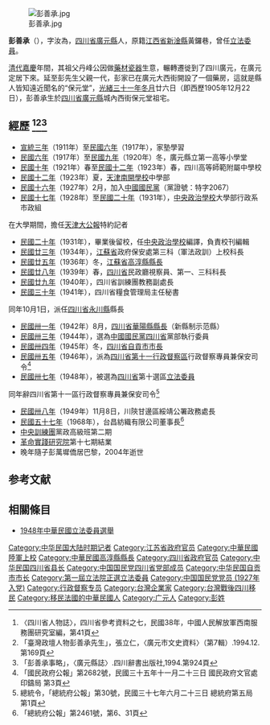 [[File:彭善承.jpg|thumb]]

'''彭善承'''（{{bd|1905年|12月22日|2004年|}}），字汝為，[[四川省|四川省]][[廣元縣|廣元縣]]人，原籍[[江西省|江西省]][[新淦縣|新淦縣]]黃鑼巷，曾任[[第1屆中華民國立法委員|立法委員]]。

[[清代|清代]][[嘉慶|嘉慶]]年間，其祖父丹峰公因做[[藥材|藥材]][[瓷器|瓷器]]生意，輾轉遷徙到了四川廣元，在廣元定居下來。延至彭先生父親一代，彭家已在廣元大西街開設了一個藥房，這就是縣人皆知遠近聞名的“保元堂”，[[光緒三十一年|光緒三十一年]][[冬月|冬月]]廿六日（即西歷1905年12月22日），彭善承生於[[四川省|四川省]][[廣元縣|廣元縣]]城內西街保元堂祖宅。

== 經歷 <ref>〈四川省人物誌〉，四川省參考資料之七，民國38年，中國人民解放軍西南服務團研究室編，第41頁</ref><ref>「臺灣政壇人物彭善承先生」，張立仁，〈廣元市文史資料〉（第7輯）.1994.12.第169頁</ref><ref>「彭善承事略」，〈廣元縣誌〉.四川辭書出版社,1994.第924頁</ref> ==
*[[宣統三年|宣統三年]]（1911年）至[[民國六年|民國六年]]（1917年），家塾學習
*[[民國六年|民國六年]]（1917年）至[[民國九年|民國九年]]（1920年）冬，廣元縣立第一高等小學堂
*[[民國十年|民國十年]]（1921年）春至[[民國十二年|民國十二年]]（1923年）春，四川高等師範附屬中學校
*[[民國十二年|民國十二年]]（1923年）夏，[[天津|天津]][[南開學校|南開學校]]中學部
*[[民國十六年|民國十六年]]（1927年）2月，加入[[中國國民黨|中國國民黨]]（黨證號：特字2067）
*[[民國十七年|民國十七年]]（1928年）至[[民國二十年|民國二十年]]（1931年），[[中央政治學校|中央政治學校]]大學部行政系市政組

在大學期間，擔任[[天津|天津]][[大公報|大公報]]特約記者
*[[民國二十年|民國二十年]]（1931年），畢業後留校，任[[中央政治學校|中央政治學校]]編譯，負責校刊編輯
*[[民國廿三年|民國廿三年]]（1934年），[[江蘇省|江蘇省]]政府保安處第三科（軍法政訓）上校科長
*[[民國廿五年|民國廿五年]]（1936年）冬，[[江蘇省|江蘇省]][[高淳縣|高淳縣]][[縣長|縣長]]
*[[民國廿八年|民國廿八年]]（1939年）春，[[四川省|四川省]]民政廳視察員、第一、三科科長
*[[民國廿九年|民國廿九年]]（1940年），四川省訓練團教務副處長
*[[民國三十年|民國三十年]]（1941年），四川省糧食管理局主任秘書

同年10月1日，派任[[四川省|四川省]][[永川縣|永川縣]]縣長
*[[民國卅一年|民國卅一年]]（1942年）8月，[[四川省|四川省]][[華陽縣|華陽縣]][[縣長|縣長]]（新縣制示范縣）
*[[民國卅三年|民國卅三年]]（1944年），選為[[中國國民黨|中國國民黨]][[四川省|四川省]]黨部執行委員
*[[民國卅四年|民國卅四年]]（1945年）冬，[[四川省|四川省]][[自貢市|自貢市]][[市長|市長]]
*[[民國卅五年|民國卅五年]]（1946年），派為[[四川省第十一行政督察區|四川省第十一行政督察區]]行政督察專員兼保安司令<ref>「國民政府公報」第2682號，民國三十五年十一月二十三日 國民政府文官處印鑄局 第3頁</ref>
*[[民國卅七年|民國卅七年]]（1948年），被選為[[四川省|四川省]]第十選區[[立法委員|立法委員]]

同年辭四川省第十一區行政督察專員兼保安司令<ref>總統令，「總統府公報」第30號，民國三十七年六月二十三日 總統府第五局 第1頁</ref>
*[[民國卅八年|民國卅八年]]（1949年）11月8日，川陝甘邊區綏靖公署政務處長
*[[民國五十七年|民國五十七年]]（1968年），台昌紡織有限公司董事長<ref>「總統府公報」第2461號，第6、31頁</ref>
*[[中央訓練團|中央訓練團]]黨政高級班第二期
*[[革命實踐研究院|革命實踐研究院]]第十七期結業
*晚年隨子彭萬墀僑居巴黎，2004年逝世

==参考文献==
<div class="references-small">
<references />
</div>

==相關條目==
*[[1948年中華民國立法委員選舉|1948年中華民國立法委員選舉]]
{{第1屆中華民國立法委員四川省名單}}
{{DEFAULTSORT:PENG彭}}
[[Category:中华民国大陆时期记者|Category:中华民国大陆时期记者]]
[[Category:江苏省政府官员|Category:江苏省政府官员]]
[[Category:中華民國陸軍上校|Category:中華民國陸軍上校]]
[[Category:中華民國高淳縣縣長|Category:中華民國高淳縣縣長]]
[[Category:四川省政府官员|Category:四川省政府官员]]
[[Category:中华民国四川省县长|Category:中华民国四川省县长]]
[[Category:中国国民党四川省党部成员|Category:中国国民党四川省党部成员]]
[[Category:中华民国自贡市市长|Category:中华民国自贡市市长]]
[[Category:第一屆立法院正選立法委員|Category:第一屆立法院正選立法委員]]
[[Category:中国国民党党员_(1927年入党)|Category:中国国民党党员 (1927年入党)]]
[[Category:行政督察专员|Category:行政督察专员]]
[[Category:台灣企業家|Category:台灣企業家]]
[[Category:台灣戰後四川移民|Category:台灣戰後四川移民]]
[[Category:移民法國的中華民國人|Category:移民法國的中華民國人]]
[[Category:广元人|Category:广元人]]
[[Category:彭姓|Category:彭姓]]